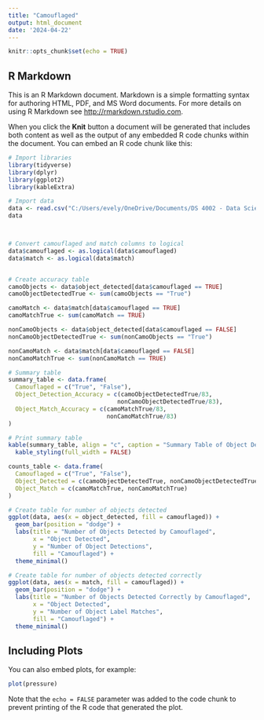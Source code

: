 ```yaml
---
title: "Camouflaged"
output: html_document
date: '2024-04-22'
---
```


```r
knitr::opts_chunk$set(echo = TRUE)
```

## R Markdown

This is an R Markdown document. Markdown is a simple formatting syntax for authoring HTML, PDF, and MS Word documents. For more details on using R Markdown see <http://rmarkdown.rstudio.com>.

When you click the **Knit** button a document will be generated that includes both content as well as the output of any embedded R code chunks within the document. You can embed an R code chunk like this:

```r
# Import libraries
library(tidyverse)
library(dplyr)
library(ggplot2)
library(kableExtra)

# Import data
data <- read.csv("C:/Users/evely/OneDrive/Documents/DS 4002 - Data Science Project/MI3-Project-3/DATA/results.csv")
data



# Convert camouflaged and match columns to logical
data$camouflaged <- as.logical(data$camouflaged)
data$match <- as.logical(data$match)


# Create accuracy table
camoObjects <- data$object_detected[data$camouflaged == TRUE]
camoObjectDetectedTrue <- sum(camoObjects == "True")

camoMatch <- data$match[data$camouflaged == TRUE]
camoMatchTrue <- sum(camoMatch == TRUE)

nonCamoObjects <- data$object_detected[data$camouflaged == FALSE]
nonCamoObjectDetectedTrue <- sum(nonCamoObjects == "True")

nonCamoMatch <- data$match[data$camouflaged == FALSE]
nonCamoMatchTrue <- sum(nonCamoMatch == TRUE)

# Summary table
summary_table <- data.frame(
  Camouflaged = c("True", "False"),
  Object_Detection_Accuracy = c(camoObjectDetectedTrue/83,
                               nonCamoObjectDetectedTrue/83),
  Object_Match_Accuracy = c(camoMatchTrue/83,
                            nonCamoMatchTrue/83)
)

# Print summary table
kable(summary_table, align = "c", caption = "Summary Table of Object Detection and Match Accuracy") %>%
  kable_styling(full_width = FALSE)

counts_table <- data.frame(
  Camouflaged = c("True", "False"),
  Object_Detected = c(camoObjectDetectedTrue, nonCamoObjectDetectedTrue),
  Object_Match = c(camoMatchTrue, nonCamoMatchTrue)
)

# Create table for number of objects detected
ggplot(data, aes(x = object_detected, fill = camouflaged)) +
  geom_bar(position = "dodge") +
  labs(title = "Number of Objects Detected by Camouflaged",
       x = "Object Detected",
       y = "Number of Object Detections",
       fill = "Camouflaged") +
  theme_minimal()

# Create table for number of objects detected correctly
ggplot(data, aes(x = match, fill = camouflaged)) +
  geom_bar(position = "dodge") +
  labs(title = "Number of Objects Detected Correctly by Camouflaged",
       x = "Object Detected",
       y = "Number of Object Label Matches",
       fill = "Camouflaged") +
  theme_minimal()
```

## Including Plots

You can also embed plots, for example:

```r
plot(pressure)
```

Note that the `echo = FALSE` parameter was added to the code chunk to prevent printing of the R code that generated the plot.
